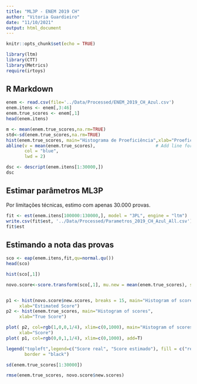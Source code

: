 ```yaml
---
title: "ML3P - ENEM 2019 CH"
author: "Vitoria Guardieiro"
date: "11/10/2021"
output: html_document
---
```


```r
knitr::opts_chunk$set(echo = TRUE)

library(ltm)
library(CTT)
library(Metrics)
require(irtoys)
```

## R Markdown

```r
enem <- read.csv(file='../Data/Processed/ENEM_2019_CH_Azul.csv')
enem.itens <- enem[,3:46]
enem.true_scores <- enem[,1]
head(enem.itens)
```
```r
m <- mean(enem.true_scores,na.rm=TRUE)
std<-sd(enem.true_scores,na.rm=TRUE)
hist(enem.true_scores, main="Histograma de Proeficiência",xlab="Proeficiência",plot = TRUE, freq = F)  
abline(v = mean(enem.true_scores),                       # Add line for mean
       col = "blue",
       lwd = 2)
```



```r
dsc <- descript(enem.itens[1:30000,])
dsc
```

## Estimar parâmetros ML3P

Por limitações técnicas, estimo com apenas $30.000$ provas.

```r
fit <- est(enem.itens[100000:130000,], model = "3PL", engine = "ltm")
write.csv(fit$est, '../Data/Processed/Parametros_2019_CH_Azul_All.csv')
fit$est
```

## Estimando a nota das provas

```r
sco <- eap(enem.itens,fit,qu=normal.qu())
head(sco)
```

```r
hist(sco[,1])
```

```r
novo.score<-score.transform(sco[,1], mu.new = mean(enem.true_scores), sd.new = sd(enem.true_scores), normalize = FALSE)


p1 <- hist(novo.score$new.scores, breaks = 15, main="Histogram of scores", 
     xlab="Estimated Score")
p2 <- hist(enem.true_scores, main="Histogram of scores", 
     xlab="True Score")

plot( p2, col=rgb(1,0,0,1/4), xlim=c(0,1000), main="Histogram of scores", 
     xlab="Score")
plot( p1, col=rgb(0,0,1,1/4), xlim=c(0,1000), add=T)

legend("topleft",legend=c("Score real", "Score estimado"), fill = c("red", "blue"), 
       border = "black")
```
```r
sd(enem.true_scores[1:30000])
```


```r
rmse(enem.true_scores, novo.score$new.scores)
```

